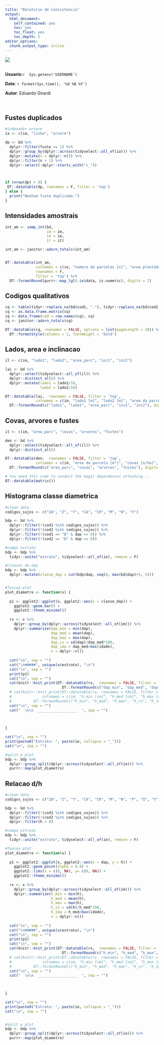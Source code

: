 ```yaml
---
title: "Relatorio de Consistencia"
output:
  html_document:
    self_contained: yes
    toc: yes
    toc_float: yes
    toc_depth: 5
editor_options:
  chunk_output_type: inline
---
```


```{=html}
<style type="text/css">
.main-container {
  max-width: 100% !important;
  margin: auto;
}
</style>
```
![](logo-6.png)\
 

**Usuario**:`r  Sys.getenv('USERNAME')`

**Date**: `r format(Sys.time(), '%d %B %Y')`

**Autor**: Eduardo Girardi

 

## Fustes duplicados

```r
#indexador arvore
ia <- c(im, "linha", "arvore")

dp <- bd %>% 
  dplyr::filter(fuste == 1) %>%
  dplyr::group_by(dplyr::across(tidyselect::all_of(ia))) %>% 
  dplyr::mutate(n = dplyr::n()) %>% 
  dplyr::filter(n > 1) %>% 
  dplyr::select(-dplyr::starts_with("c_"))



if (nrow(dp) > 0) {
 DT::datatable(dp, rownames = F, filter = 'top')  
} else {
  print("Nenhum fuste duplicado.")
}


```

## Intensidades amostrais

```r

int_am <- samp_int(bd, 
                   im = im,
                   ie = ie,
                   it = it)

int_am <- janitor::adorn_totals(int_am)


DT::datatable(int_am, 
              colnames = c(ie, "numero de parcelas [n]", "area plantada [ha]", "intensidade amostral [ha/parc]"),
              rownames = F, 
              filter = 'top') %>% 
  DT::formatRound(purrr::map_lgl(.$x$data, is.numeric), digits = 2)

```

## Codigos qualitativos

```r
cq <- table(tidyr::replace_na(bd$cod1, "."), tidyr::replace_na(bd$cod2, "."))
cq <- as.data.frame.matrix(cq)
cq <- data.frame(cod = row.names(cq), cq)
cq <- janitor::adorn_totals(cq)

DT::datatable(cq, rownames = FALSE, options = list(pageLength = 30)) %>% 
  DT::formatStyle(columns = 1, fontWeight = 'bold')
```

## Lados, area e inclinacao

```r

il <- c(im, "lado1", "lado2", "area_parc", "inc1", "inc2")

lai <- bd %>% 
  dplyr::select(tidyselect::all_of(il)) %>%
  dplyr::distinct_all() %>% 
  dplyr::mutate(lado1 = lado1/10,
                lado2 = lado2/10)

DT::datatable(lai,  rownames = FALSE, filter = 'top',
              colnames = c(im, "lado1 [m]", "lado2 [m]", "area da parcela [m²]", "inclinação1 [°]", "inclinação2 [°]")) %>% 
  DT::formatRound(c("lado1", "lado2", "area_parc", "inc1", "inc2"), digits = 1)

```

## Covas, arvores e fustes

```r

il <- c(im, "area_parc", "covas", "arvores", "fustes")

den <- bd %>% 
  dplyr::select(tidyselect::all_of(il)) %>%
  dplyr::distinct_all()

DT::datatable(den,  rownames = FALSE, filter = 'top',
              colnames = c(im, "area da parcela [m²]", "covas [n/ha]", "arvores [n/ha]", "fustes [n/ha]")) %>% 
  DT::formatRound(c("area_parc", "covas", "arvores", "fustes"), digits = 0)

```



```r
# You need this code to conduct the magic dependences attaching...
DT::datatable(matrix())
```


## Histograma classe diametrica

```r

#clean data
codigos_sujos <- c("ZA", "Z", "Y", "CA", "CR", "M", "N", "F")

bdp <- bd %>% 
  dplyr::filter(!(cod1 %in% codigos_sujos)) %>% 
  dplyr::filter(!(cod2 %in% codigos_sujos)) %>% 
  dplyr::filter(!(cod1 == "D" & dap <= 0)) %>% 
  dplyr::filter(!(cod2 == "D" & dap <= 0))

#campo estrato
bdp <- bdp %>% 
  tidyr::unite("estrato", tidyselect::all_of(ie), remove = F)

#classes de dap
bdp <- bdp %>% 
  dplyr::mutate(classe_dap = cut(bdp$dap, seq(0, max(bd$dap)+5, 5)))


#funcao plot
plot_diametro <- function(x) {
  
  p1 <- ggplot2::ggplot(x, ggplot2::aes(x = classe_dap)) + 
    ggplot2::geom_bar() +
    ggplot2::theme_minimal()
  
  rx <- x %>% 
    dplyr::group_by(dplyr::across(tidyselect::all_of(im))) %>% 
    dplyr::summarize(dap_min = min(dap),
                     dap_med = mean(dap),
                     dap_max = max(dap),
                     dap_cv = sd(dap)/dap_med*100,
                     dap_ima = dap_med/max(idade),
                     n = dplyr::n())
  
  cat("\n", sep = "")
  cat("\n#####", unique(x$estrato), "\n")
  cat("\n", sep = "")
  print(p1)
  cat("\n", sep = "")
  cat(knitr::knit_print(DT::datatable(rx,  rownames = FALSE, filter = 'top', width = "100%") %>% 
                          DT::formatRound(c("dap_min", "dap_med", "dap_max", "dap_cv", "dap_ima"), digits = 1)))
  # cat(knitr::knit_print(DT::datatable(rx, rownames = FALSE, filter = 'top',
  #              colnames = c(im, "h_min [cm]", "h_med [cm]", "h_max [cm]", "h_cv [cm]", "h_ima [cm/ano]", "n_observacoes [n]")) %>%
  #          DT::formatRound(c("h_min", "h_med", "h_max", "h_cv", "h_ima"), digits = 1)))
  cat("\n", sep = "")
  cat("  \n\n  __________________  ", sep = "")

 
  
}

cat("\n", sep = "")
print(paste0("Estrato: ", paste(ie, collapse = "_")))
cat("\n", sep = "")

#split e plot
bdp <- bdp %>% 
  dplyr::group_split(dplyr::across(tidyselect::all_of(ie))) %>% 
  purrr::map(plot_diametro)

```

## Relacao d/h

```r

#clean data
codigos_sujos <- c("ZA", "Z", "Y", "CA", "CR", "M", "N", "F", "Q", "V", "W", "D")

bdp <- bd %>% 
  dplyr::filter(!(cod1 %in% codigos_sujos)) %>% 
  dplyr::filter(!(cod2 %in% codigos_sujos)) %>% 
  dplyr::filter(h > 0)

#campo estrato
bdp <- bdp %>% 
  tidyr::unite("estrato", tidyselect::all_of(ie), remove = F)

#funcao plot
plot_diametro <- function(x) {
  
  p1 <- ggplot2::ggplot(x, ggplot2::aes(x = dap, y = h)) + 
    ggplot2::geom_point(alpha = 0.8) +
    ggplot2::lims(x = c(0, NA), y= c(0, NA)) +
    ggplot2::theme_minimal()
  
  rx <- x %>% 
    dplyr::group_by(dplyr::across(tidyselect::all_of(im))) %>% 
    dplyr::summarize(h_min = min(h),
                     h_med = mean(h),
                     h_max = max(h),
                     h_cv = sd(h)/h_med*100,
                     h_ima = h_med/max(idade),
                     n = dplyr::n())
  
  cat("\n", sep = "")
  cat("\n#####", unique(x$estrato), "\n")
  cat("\n", sep = "")
  print(p1)
  cat("\n", sep = "")
  cat(knitr::knit_print(DT::datatable(rx,  rownames = FALSE, filter = 'top', width = "100%") %>% 
                          DT::formatRound(c("h_min", "h_med", "h_max", "h_cv", "h_ima"), digits = 1)))
  # cat(knitr::knit_print(DT::datatable(rx, rownames = FALSE, filter = 'top',
  #              colnames = c(im, "h_min [cm]", "h_med [cm]", "h_max [cm]", "h_cv [cm]", "h_ima [cm/ano]", "n_observacoes [n]")) %>%
  #          DT::formatRound(c("h_min", "h_med", "h_max", "h_cv", "h_ima"), digits = 1)))
  cat("\n", sep = "")
  cat("  \n\n  __________________  ", sep = "")

 
  
}

cat("\n", sep = "")
print(paste0("Estrato: ", paste(ie, collapse = "_")))
cat("\n", sep = "")


#split e plot
bdp <- bdp %>% 
  dplyr::group_split(dplyr::across(tidyselect::all_of(ie))) %>% 
  purrr::map(plot_diametro)

```
